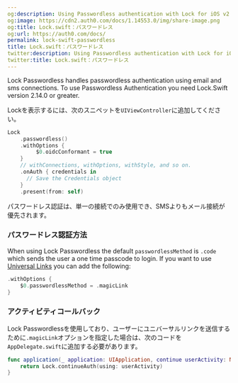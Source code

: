 ```yaml
---
og:description: Using Passwordless authentication with Lock for iOS v2
og:image: https://cdn2.auth0.com/docs/1.14553.0/img/share-image.png
og:title: Lock.swift：パスワードレス
og:url: https://auth0.com/docs/
permalink: lock-swift-passwordless
title: Lock.swift：パスワードレス
twitter:description: Using Passwordless authentication with Lock for iOS v2
twitter:title: Lock.swift：パスワードレス
---
```


Lock <Tooltip tip="Passwordless: Form of authentication that does not rely on a password as the first factor." cta="View Glossary" href="/docs/glossary?term=Passwordless">Passwordless</Tooltip> handles passwordless authentication using email and sms connections. To use Passwordless Authentication you need Lock.Swift version 2.14.0 or greater.

Lockを表示するには、次のスニペットを`UIViewController`に追加してください。

```swift lines
Lock
    .passwordless()
    .withOptions {
         $0.oidcConformant = true
    }
    // withConnections, withOptions, withStyle, and so on.
    .onAuth { credentials in
      // Save the Credentials object
    }
    .present(from: self)
```






パスワードレス認証は、単一の接続でのみ使用でき、SMSよりもメール接続が優先されます。

### パスワードレス認証方法

When using Lock Passwordless the default `passwordlessMethod` is `.code` which sends the user a one time passcode to login. If you want to use [Universal Links](/docs/get-started/applications/enable-universal-links-support-in-apple-xcode) you can add the following:

```swift lines
.withOptions {
    $0.passwordlessMethod = .magicLink
}
```






### アクティビティコールバック

Lock Passwordlessを使用しており、ユーザーにユニバーサルリンクを送信するために`.magicLink`オプションを指定した場合は、次のコードを`AppDelegate.swift`に追加する必要があります。

```swift lines
func application(_ application: UIApplication, continue userActivity: NSUserActivity, restorationHandler: @escaping ([Any]?) -> Void) -> Bool {
    return Lock.continueAuth(using: userActivity)
}
```